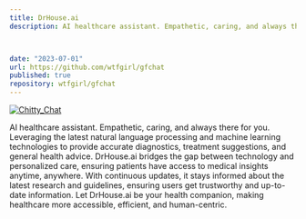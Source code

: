 ```yaml
---
title: DrHouse.ai
description: AI healthcare assistant. Empathetic, caring, and always there for you. Leveraging the latest natural language processing and machine learning technologies to provide accurate diagnostics, treatment suggestions, and general health advice. DrHouse.ai bridges the gap between technology and personalized care, ensuring patients have access to medical insights anytime, anywhere. With continuous updates, it stays informed about the latest research and guidelines, ensuring users get trustworthy and up-to-date information. Let DrHouse.ai be your health companion, making healthcare more accessible, efficient, and human-centric.



date: "2023-07-01"
url: https://github.com/wtfgirl/gfchat
published: true
repository: wtfgirl/gfchat
---
```



[![Chitty_Chat](/assets/Chitty_chat.png)](https://github.com/wtfgirl/gfchat)

AI healthcare assistant. Empathetic, caring, and always there for you. Leveraging the latest natural language processing and machine learning technologies to provide accurate diagnostics, treatment suggestions, and general health advice. DrHouse.ai bridges the gap between technology and personalized care, ensuring patients have access to medical insights anytime, anywhere. With continuous updates, it stays informed about the latest research and guidelines, ensuring users get trustworthy and up-to-date information. Let DrHouse.ai be your health companion, making healthcare more accessible, efficient, and human-centric.